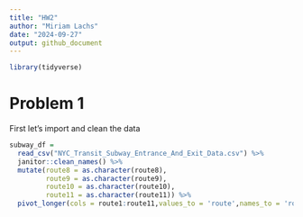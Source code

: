```yaml
---
title: "HW2"
author: "Miriam Lachs"
date: "2024-09-27"
output: github_document
---
```


```r
library(tidyverse)
```

# Problem 1 

First let's import and clean the data

```r
subway_df =
  read_csv("NYC_Transit_Subway_Entrance_And_Exit_Data.csv") %>% 
  janitor::clean_names() %>% 
  mutate(route8 = as.character(route8),
         route9 = as.character(route9),
         route10 = as.character(route10),
         route11 = as.character(route11)) %>% 
  pivot_longer(cols = route1:route11,values_to = 'route',names_to = 'route_num')


```

